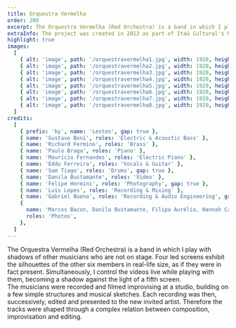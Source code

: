 ```yaml
---
title: Orquestra Vermelha
order: 200
excerpt: The Orquestra Vermelha (Red Orchestra) is a band in which I play with shadows of other musicians who are not on stage.
extraInfo: The project was created in 2013 as part of Itaú Cultural's Rumos Program. Throughout the years, it was presented in many cultural spaces and festivals around Brazil. In 2019, the album was launched, available on all streaming platforms. <br /><br />[Spotify](https://open.spotify.com/artist/7yjDaIsughntwBwej0X9AB?si=cIrAhhPSShOH9H9lOCKVhA), [Deezer](https://www.deezer.com/br/album/98182072), [Tidal](https://listen.tidal.com/artist/15857793), [Apple Music](https://music.apple.com/br/artist/orquestra-vermelha/1465369175), [YouTube](https://www.youtube.com/watch?v=mCJjORF_Teg)<br /> <br />[Instagram](https://www.instagram.com/orquestravermelha/)<br /> <br />[About the project](https://www.youtube.com/watch?v=XO6UerXQUmE)
highlight: true
images:
  [
    { alt: 'image', path: '/orquestravermelha1.jpg', width: 1920, height: 720 },
    { alt: 'image', path: '/orquestravermelha2.jpg', width: 1920, height: 720 },
    { alt: 'image', path: '/orquestravermelha3.jpg', width: 1920, height: 720 },
    { alt: 'image', path: '/orquestravermelha4.jpg', width: 1920, height: 720 },
    { alt: 'image', path: '/orquestravermelha5.jpg', width: 1920, height: 720 },
    { alt: 'image', path: '/orquestravermelha6.jpg', width: 1920, height: 720 },
    { alt: 'image', path: '/orquestravermelha7.jpg', width: 1920, height: 720 },
    { alt: 'image', path: '/orquestravermelha8.jpg', width: 1920, height: 720 },
  ]
credits:
  [
    { prefix: 'by', name: 'Leston', gap: true },
    { name: 'Gustavo Boni', roles: 'Electric & Acoustic Bass' },
    { name: 'Richard Fermino', roles: 'Brass' },
    { name: 'Paulo Braga', roles: 'Piano' },
    { name: 'Maurício Fernandes', roles: 'Electric Piano' },
    { name: 'Eddu Ferreira', roles: 'Vocals & Guitar' },
    { name: 'Sam Tiago', roles: 'Drums', gap: true },
    { name: 'Danila Bustamante', roles: 'Video' },
    { name: 'Felipe Hermini', roles: 'Photography', gap: true },
    { name: 'Luis Lopes', roles: 'Recording & Mixing' },
    { name: 'Gabriel Bueno', roles: 'Recording & Audio Engineering', gap: true },
    {
      name: 'Marcos Bacon, Danila Bustamante, Filipa Aurélio, Hannah Carvalho, Ivson, Ricardo Miyada',
      roles: 'Photos',
    },
  ]
---
```


The Orquestra Vermelha (Red Orchestra) is a band in which I play with shadows of other musicians who are not on stage. Four led screens exhibit the silhouettes of the other six members in real-life size, as if they were in fact present. Simultaneously, I control the videos live while playing with them, becoming a shadow against the light of a fifth screen. 
<br />
The musicians were recorded and filmed improvising at a studio, building on a few simple structures and musical sketches. Each recording was then, successively, edited and presented to the new invited artist. Therefore the tracks were shaped through a complex relation between composition, improvisation and editing. 
